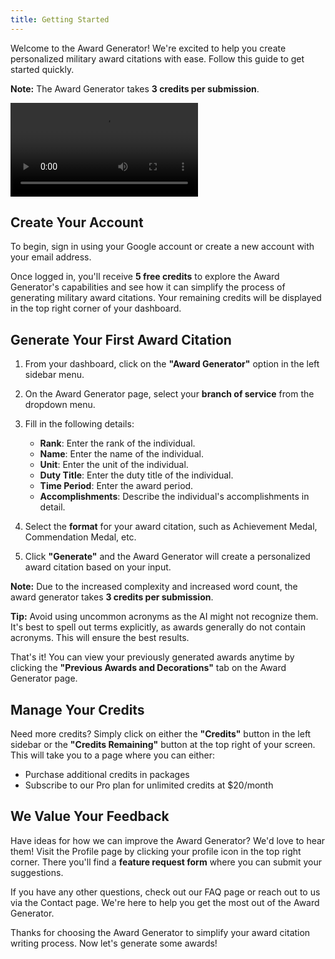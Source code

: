 ```yaml
---
title: Getting Started
---
```


 
Welcome to the Award Generator! We're excited to help you create personalized military award citations with ease. Follow this guide to get started quickly.

**Note:** The Award Generator takes **3 credits per submission**.

<Video
  src="https://youtu.be/kMV6fqFZXS0"
  title="Example of the Award Generator"
/>

## Create Your Account

To begin, sign in using your Google account or create a new account with your email address.

Once logged in, you'll receive **5 free credits** to explore the Award Generator's capabilities and see how it can simplify the process of generating military award citations. Your remaining credits will be displayed in the top right corner of your dashboard.

## Generate Your First Award Citation

1. From your dashboard, click on the **"Award Generator"** option in the left sidebar menu.

2. On the Award Generator page, select your **branch of service** from the dropdown menu.

3. Fill in the following details:

   - **Rank**: Enter the rank of the individual.
   - **Name**: Enter the name of the individual.
   - **Unit**: Enter the unit of the individual.
   - **Duty Title**: Enter the duty title of the individual.
   - **Time Period**: Enter the award period.
   - **Accomplishments**: Describe the individual's accomplishments in detail.

4. Select the **format** for your award citation, such as Achievement Medal, Commendation Medal, etc.

5. Click **"Generate"** and the Award Generator will create a personalized award citation based on your input.

**Note:** Due to the increased complexity and increased word count, the award generator takes **3 credits per submission**.

**Tip:** Avoid using uncommon acronyms as the AI might not recognize them. It's best to spell out terms explicitly, as awards generally do not contain acronyms. This will ensure the best results.

That's it! You can view your previously generated awards anytime by clicking the **"Previous Awards and Decorations"** tab on the Award Generator page.

## Manage Your Credits

Need more credits? Simply click on either the **"Credits"** button in the left sidebar or the **"Credits Remaining"** button at the top right of your screen. This will take you to a page where you can either:

- Purchase additional credits in packages
- Subscribe to our Pro plan for unlimited credits at $20/month

## We Value Your Feedback

Have ideas for how we can improve the Award Generator? We'd love to hear them! Visit the Profile page by clicking your profile icon in the top right corner. There you'll find a **feature request form** where you can submit your suggestions.

If you have any other questions, check out our FAQ page or reach out to us via the Contact page. We're here to help you get the most out of the Award Generator.

Thanks for choosing the Award Generator to simplify your award citation writing process. Now let's generate some awards!
